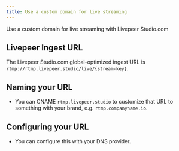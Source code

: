 ```yaml
---
title: Use a custom domain for live streaming
---
```


Use a custom domain for live streaming with Livepeer Studio.com

## Livepeer Ingest URL

The Livepeer Studio.com global-optimized ingest URL is
`rtmp://rtmp.livepeer.studio/live/{stream-key}`.

## Naming your URL
- You can CNAME `rtmp.livepeer.studio` to customize that URL to something with your
brand, e.g. `rtmp.companyname.io`. 

## Configuring your URL
- You can configure this with your DNS
provider.
